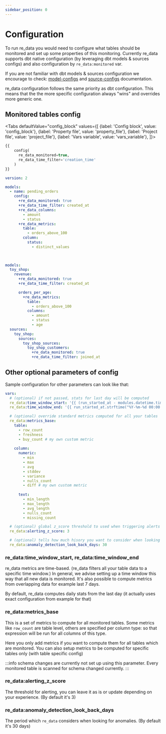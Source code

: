 ```yaml
---
sidebar_position: 0
---
```



# Configuration

To run re_data you would need to configure what tables should be monitored and set up some properties of this monitoring. Currently re_data supports dbt native configuration (by leveraging dbt models & sources configs) and also configuration by `re_data:monitored` var.

If you are not familiar with dbt models & sources configuration we encourage to check: [model-configs](https://docs.getdbt.com/reference/model-configs) and [source-configs](https://docs.getdbt.com/reference/source-configs) documentation.

re_data configuration follows the same priority as dbt configuration. This means that the the more specific configuration always "wins" and overrides more generic one.  


## Monitored tables config

<Tabs
  defaultValue="config_block"
  values={[
    {label: 'Config block', value: 'config_block'},
    {label: 'Property file', value: 'property_file'},
    {label: 'Project file', value: 'project_file'},
    {label: 'Vars variable', value: 'vars_variable'},
  ]}>

  <TabItem value="config_block">

```sql title="<model_name>.sql"
{{
    config(
      re_data_monitored=true,
      re_data_time_filter='creation_time'
    )
}}
```
  </TabItem>

  <TabItem value="property_file">

```yml title=schema.yml
version: 2

models:
  - name: pending_orders
    config:
      +re_data_monitored: true
      +re_data_time_filter: created_at
      +re_data_columns:
        - amount
        - status
      +re_data_metrics:
        table:
          - orders_above_100
        column:
          status:
            - distinct_values
          
          
```
  </TabItem>

  <TabItem value="project_file">

```yml title="dbt_project.yml"
models:
  toy_shop:
    revenue:
      +re_data_monitored: true
      +re_data_time_filter: created_at

      orders_per_age:
        +re_data_metrics:
          table:
            - orders_above_100
          columns:
            - amount
            - status
            - age
  sources:
    toy_shop:
      sources:
        toy_shop_sources:
          toy_shop_customers:
            +re_data_monitored: true
            +re_data_time_filter: joined_at

```

  </TabItem>


<TabItem value="vars_variable">

</TabItem>
</Tabs>

## Other optional parameters of config

Sample configuration for other parameters can look like that:

```yaml title="Optional parameters of re_data configuration"
vars:
  # (optional) if not passed, stats for last day will be computed
  re_data:time_window_start: '{{ (run_started_at - modules.datetime.timedelta(1)).strftime("%Y-%m-%d 00:00:00") }}'
  re_data:time_window_end: '{{ run_started_at.strftime("%Y-%m-%d 00:00:00") }}'

  # (optional) override standard metrics computed for all your tables
  re_data:metrics_base:
    table:
      - row_count
      - freshness
      - buy_count # my own custom metric
      
    column:
      numeric:
        - min
        - max
        - avg
        - stddev
        - variance
        - nulls_count
        - diff # my own custom metric
        
      text:
        - min_length
        - max_length
        - avg_length
        - nulls_count
        - missing_count

  # (optional) global z_score threshold to used when triggering alerts
  re_data:alerting_z_score: 3

  # (optional) tells how much hisory you want to consider when looking for anomalies
  re_data:anomaly_detection_look_back_days: 30
```

### re_data:time_window_start, re_data:time_window_end

re_data metrics are time-based. (re_data filters all your table data to a specific time window.)
In general, we advise setting up a time window this way that all new data is monitored.
It's also possible to compute metrics from overlapping data for example last 7 days.

By default, re_data computes daily stats from the last day (it actually uses exact configuration from example for that)

### re_data:metrics_base

This is a set of metrics to compute for all monitored tables.
Some metrics like `row_count` are table level, others are specified
per column type: so that expression will be run for all columns of this type.

Here you only add metrics if you want to compute them for all tables which are monitored. You can also setup metrics to be computed for specific tables only (with table specific config)

:::info
schema changes are currently not set up using this parameter. Every monitored table is scanned for schema changed currently.
:::

### re_data:alerting_z_score

The threshold for alerting, you can leave it as is or update depending on your experience.  (By default it's 3)


### re_data:anomaly_detection_look_back_days

The period which `re_data` considers when looking for anomalies. (By default it's 30 days)
